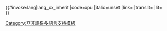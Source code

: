 <includeonly>{{#invoke:lang|lang_xx_inherit
|code=xpu
|italic=unset
|link=
|translit=
|lit=
}}</includeonly><noinclude>
{{documentation|Template:Lang-x/doc}}
[[Category:亞非語系多語言支持模板]]
</noinclude>